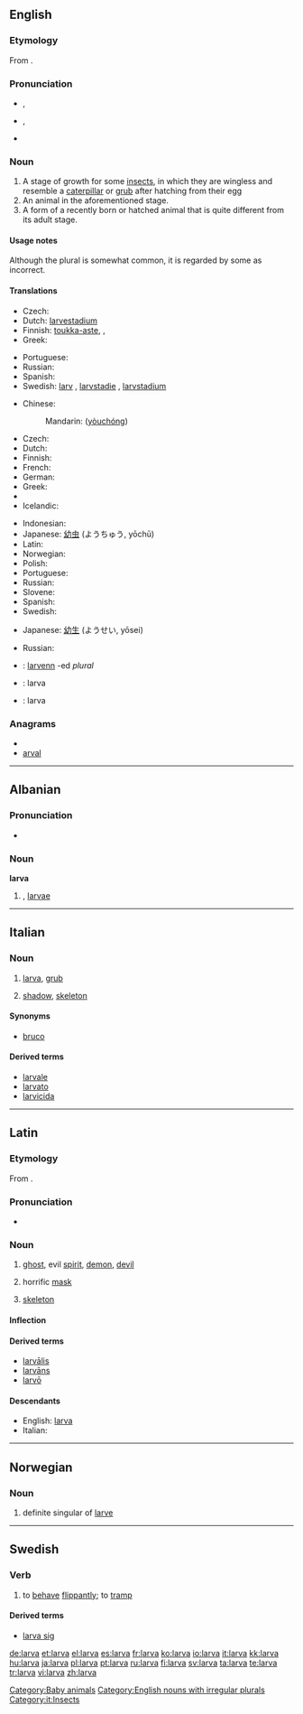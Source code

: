 {{wikipedia}}
==English==

===Etymology===
From {{etyl|la}} {{term|larva||ghost-like, masked|lang=la}}.

===Pronunciation===
* {{a|UK}} {{IPA|/ˈlɑː(ɹ).və/}}, {{SAMPA|/lA:(r).v@/}}
*: {{rhymes|ɑː(r)və}}
* {{a|US}} {{IPA|/ˈlɑrvə/}}, {{SAMPA|/lArv@/}}
*: {{audio|en-us-larva.ogg|Audio (US)}}
* {{homophones|lava}} {{qualifier|in non-rhotic accents}}

===Noun===
{{en-noun|pl=larvae|pl2=larvas}}

# A stage of growth for some [[insect]]s, in which they are wingless and resemble a [[caterpillar]] or [[grub]] after hatching from their egg
# An animal in the aforementioned stage.
# A form of a recently born or hatched animal that is quite different from its adult stage.

====Usage notes====
Although the plural {{term|larvas}} is somewhat common, it is regarded by some as incorrect.

====Translations====
{{trans-top|a stage of growth}}
* Czech: {{t-|cs|larva|f}}
* Dutch: [[larvestadium]] {{n}}
* Finnish: [[toukka-aste]],  {{t+|fi|toukka}},  {{t|fi|toukkavaihe}}
* Greek: {{t|el|προνύμφη|f|tr=pronímfi}}
{{trans-mid}}
* Portuguese: {{t+|pt|larva|f}}
* Russian: {{t-|ru|личинка|f|tr=ličinka}}
* Spanish: {{t+|es|larva|f}}
* Swedish: [[larv]] {{c}}, [[larvstadie]] {{n}}, [[larvstadium]] {{n}}
{{trans-bottom}}

{{trans-top|an animal in such stage of growth}}
* Chinese:
*: Mandarin: {{zh-ts|幼蟲|幼虫}} ([[yòuchóng]])
* Czech: {{t-|cs|larva|f}}
* Dutch: {{t+|nl|larve|f}}
* Finnish: {{t+|fi|toukka}}
* French: {{t+|fr|larve|f}}
* German: {{t+|de|Larve|f}}
* Greek: {{t|el|προνύμφη|f|tr=pronímfi}}
* {{trreq|Hebrew}}
* Icelandic: {{t|is|lirfa|f}}
{{trans-mid}}
* Indonesian: {{t|id|jentik|xs=Indonesian}}
* Japanese: [[幼虫]] (ようちゅう, yōchū)
* Latin: {{t-|la|larva|f}}
* Norwegian: {{t+|no|larve|m|f}}
* Polish: {{t+|pl|larwa|f}}
* Portuguese: {{t+|pt|larva|f}}
* Russian: {{t-|ru|личинка|f|tr=ličinka}}
* Slovene: {{t+|sl|ličinka|n}}
* Spanish: {{t+|es|larva|f}}
* Swedish: {{t+|sv|larv|c}}
{{trans-bottom}}

{{trans-top|recently born or hatched}}
* Japanese: [[幼生]] (ようせい, yōsei)
{{trans-mid}}
* Russian: {{t-|ru|личинка|f|tr=ličinka}}
{{trans-bottom}}

{{checktrans-top}}
* {{ttbc|Breton}}: [[larvenn]] {{f}} -ed ''plural''
* {{ttbc|Indonesian}}: larva
* {{ttbc|Interlingua}}: larva
{{trans-bottom}}

===Anagrams===
* {{alphagram|aalrv}}
* [[arval#English|arval]]

[[Category:Baby animals]]
[[Category:English nouns with irregular plurals]]

----

==Albanian==

===Pronunciation===
* {{IPA|/ˈlaɹ.va/|lang=sq}}

===Noun===
'''larva'''

# {{plural of|[[larvë]]|lang=sq}}, [[larvae]]

----

==Italian==
{{wikipedia|lang=it}}

===Noun===
{{it-noun|larv|f|a|e}}

# [[larva#English|larva]], [[grub]]
# {{figuratively|lang=it}} [[shadow]], [[skeleton]]

====Synonyms====
* {{sense|grub}} [[bruco]]

====Derived terms====
* [[larvale]]
* [[larvato]]
* [[larvicida]]

[[Category:it:Insects]]

----

==Latin==

===Etymology===
From {{term|Lares|Larēs|guardian deities|lang=la}}.

===Pronunciation===
* {{a|Classical}} {{IPA|/ˈlar.wa/|lang=la}}

===Noun===
{{la-noun|larva|larvae|larvae|f|first}}

# [[ghost]], evil [[spirit]], [[demon]], [[devil]]
# {{figurative}} horrific [[mask]]
# {{figurative}} [[skeleton]]

====Inflection====
{{la-decl-1st|larv}}

====Derived terms====
* [[larvalis|larvālis]]
* [[larvans|larvāns]]
* [[larvo#Latin|larvō]]

====Descendants====
* English: [[#English|larva]]
* Italian: {{l|it|larva}}

----

==Norwegian==

===Noun===
{{infl|no|noun}}

# definite singular of [[larve]]

----

==Swedish==

===Verb===
{{infl|sv|verb}}

# to [[behave]] [[flippantly]]; to [[tramp]]

====Derived terms====
* [[larva sig]]

[[de:larva]]
[[et:larva]]
[[el:larva]]
[[es:larva]]
[[fr:larva]]
[[ko:larva]]
[[io:larva]]
[[it:larva]]
[[kk:larva]]
[[hu:larva]]
[[ja:larva]]
[[pl:larva]]
[[pt:larva]]
[[ru:larva]]
[[fi:larva]]
[[sv:larva]]
[[ta:larva]]
[[te:larva]]
[[tr:larva]]
[[vi:larva]]
[[zh:larva]]